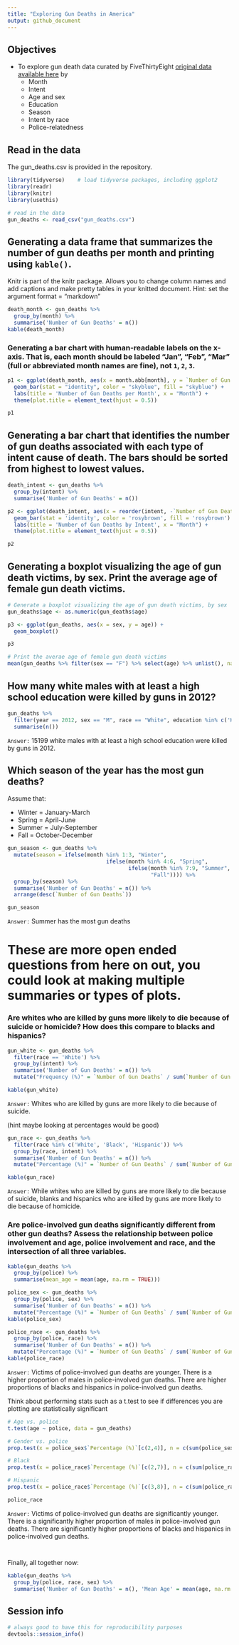 ```yaml
---
title: "Exploring Gun Deaths in America"
output: github_document
---
```


## Objectives
* To explore gun death data curated by FiveThirtyEight [original data available here](https://github.com/fivethirtyeight/guns-data) by
    * Month
    * Intent
    * Age and sex
    * Education
    * Season
    * Intent by race
    * Police-relatedness 

## Read in the data

The gun_deaths.csv is provided in the repository. 
```r
library(tidyverse)    # load tidyverse packages, including ggplot2
library(readr)
library(knitr)
library(usethis)

# read in the data
gun_deaths <- read_csv("gun_deaths.csv")
```

## Generating a data frame that summarizes the number of gun deaths per month and printing using `kable()`. 

Knitr is part of the knitr package. Allows you to change column names and add captions and make pretty tables in your knitted document. Hint: set the argument format = "markdown"


```r
death_month <- gun_deaths %>% 
  group_by(month) %>% 
  summarise('Number of Gun Deaths' = n())
kable(death_month)
```


### Generating a bar chart with human-readable labels on the x-axis. That is, each month should be labeled "Jan", "Feb", "Mar" (full or abbreviated month names are fine), not `1`, `2`, `3`.

```r
p1 <- ggplot(death_month, aes(x = month.abb[month], y = `Number of Gun Deaths`)) +
  geom_bar(stat = "identity", color = "skyblue", fill = "skyblue") +
  labs(title = 'Number of Gun Deaths per Month', x = "Month") +
  theme(plot.title = element_text(hjust = 0.5))

p1
```

## Generating a bar chart that identifies the number of gun deaths associated with each type of intent cause of death. The bars should be sorted from highest to lowest values.

```r
death_intent <- gun_deaths %>% 
  group_by(intent) %>% 
  summarise('Number of Gun Deaths' = n())

p2 <- ggplot(death_intent, aes(x = reorder(intent, -`Number of Gun Deaths`), y = `Number of Gun Deaths`)) +
  geom_bar(stat = 'identity', color = 'rosybrown', fill = 'rosybrown') +
  labs(title = 'Number of Gun Deaths by Intent', x = "Month") +
  theme(plot.title = element_text(hjust = 0.5))

p2
```

## Generating a boxplot visualizing the age of gun death victims, by sex. Print the average age of female gun death victims.

```r
# Generate a boxplot visualizing the age of gun death victims, by sex
gun_deaths$age <- as.numeric(gun_deaths$age)

p3 <- ggplot(gun_deaths, aes(x = sex, y = age)) +
  geom_boxplot()

p3

# Print the averae age of female gun death victims
mean(gun_deaths %>% filter(sex == "F") %>% select(age) %>% unlist(), na.rm = TRUE)
```


## How many white males with at least a high school education were killed by guns in 2012?

```r
gun_deaths %>% 
  filter(year == 2012, sex == "M", race == "White", education %in% c('HS/GED', 'BA+', 'Some college')) %>% 
  summarise(n())
```

`Answer:` 15199 white males with at least a high school education were killed by guns in 2012. 


## Which season of the year has the most gun deaths?

Assume that:

* Winter = January-March
* Spring = April-June
* Summer = July-September
* Fall = October-December

```r
gun_season <- gun_deaths %>% 
  mutate(season = ifelse(month %in% 1:3, "Winter",
                               ifelse(month %in% 4:6, "Spring",
                                      ifelse(month %in% 7:9, "Summer",
                                             "Fall")))) %>% 
  group_by(season) %>% 
  summarise('Number of Gun Deaths' = n()) %>% 
  arrange(desc(`Number of Gun Deaths`))

gun_season
```

`Answer:` Summer has the most gun deaths

# These are more open ended questions from here on out, you could look at making multiple summaries or types of plots. 

### Are whites who are killed by guns more likely to die because of suicide or homicide? How does this compare to blacks and hispanics?

```r
gun_white <- gun_deaths %>%
  filter(race == 'White') %>% 
  group_by(intent) %>% 
  summarise('Number of Gun Deaths' = n()) %>% 
  mutate("Frequency (%)" = `Number of Gun Deaths` / sum(`Number of Gun Deaths`) * 100)

kable(gun_white)
```

`Answer:` Whites who are killed by guns are more likely to die because of suicide. 

(hint maybe looking at percentages would be good)
```r
gun_race <- gun_deaths %>%
  filter(race %in% c('White', 'Black', 'Hispanic')) %>% 
  group_by(race, intent) %>% 
  summarise('Number of Gun Deaths' = n()) %>% 
  mutate("Percentage (%)" = `Number of Gun Deaths` / sum(`Number of Gun Deaths`) * 100)

kable(gun_race)
```

`Answer:` While whites who are killed by guns are more likely to die because of suicide, blanks and hispanics who are killed by guns are more likely to die because of homicide. 

### Are police-involved gun deaths significantly different from other gun deaths? Assess the relationship between police involvement and age, police involvement and race, and the intersection of all three variables.

```r
kable(gun_deaths %>% 
  group_by(police) %>% 
  summarise(mean_age = mean(age, na.rm = TRUE)))

police_sex <- gun_deaths %>% 
  group_by(police, sex) %>% 
  summarise('Number of Gun Deaths' = n()) %>% 
  mutate("Percentage (%)" = `Number of Gun Deaths` / sum(`Number of Gun Deaths`) * 100)
kable(police_sex)

police_race <- gun_deaths %>% 
  group_by(police, race) %>% 
  summarise('Number of Gun Deaths' = n()) %>% 
  mutate("Percentage (%)" = `Number of Gun Deaths` / sum(`Number of Gun Deaths`) * 100)
kable(police_race)
```

`Answer:` Victims of police-involved gun deaths are younger. There is a higher proportion of males in police-involved gun deaths. There are higher proportions of blacks and hispanics in police-involved gun deaths.


Think about performing stats such as a t.test to see if differences you are plotting are statistically significant

```r
# Age vs. police
t.test(age ~ police, data = gun_deaths)

# Gender vs. police
prop.test(x = police_sex$`Percentage (%)`[c(2,4)], n = c(sum(police_sex$`Number of Gun Deaths`[1:2]), sum(police_sex$`Number of Gun Deaths`[3:4])))

# Black
prop.test(x = police_race$`Percentage (%)`[c(2,7)], n = c(sum(police_race$`Number of Gun Deaths`[1:5]), sum(police_race$`Number of Gun Deaths`[6:10])))

# Hispanic
prop.test(x = police_race$`Percentage (%)`[c(3,8)], n = c(sum(police_race$`Number of Gun Deaths`[1:5]), sum(police_race$`Number of Gun Deaths`[6:10])))

police_race
```

`Answer:` Victims of police-involved gun deaths are significantly younger. There is a significantly higher proportion of males in police-involved gun deaths. There are significantly higher proportions of blacks and hispanics in police-involved gun deaths.

```r

```

```r


```


Finally, all together now:
```r
kable(gun_deaths %>% 
  group_by(police, race, sex) %>% 
  summarise('Number of Gun Deaths' = n(), 'Mean Age' = mean(age, na.rm = TRUE)))
```


## Session info

```r
# always good to have this for reproducibility purposes
devtools::session_info()
```

